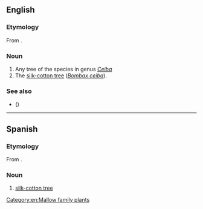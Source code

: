 {{also|Ceiba}}
==English==
{{wikipedia}}

===Etymology===
From {{bor|en|es|ceiba}}.

===Noun===
{{en-noun|s|ceiba}}

# Any tree of the species in genus ''[[Ceiba]]''
# The [[silk-cotton tree]] (''[[Bombax ceiba]]'').

===See also===
* {{vern|ceibo|novern=1}} ({{taxlink|Erythrina crista-galli|species|noshow=1}})

[[Category:en:Mallow family plants]]

----

==Spanish==

===Etymology===
From {{bor|es|tnq}}.

===Noun===
{{es-noun|f}}

# [[silk-cotton tree]]